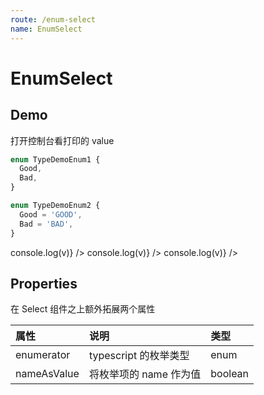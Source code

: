 ```yaml
---
route: /enum-select
name: EnumSelect
---
```



# EnumSelect

## Demo

打开控制台看打印的 value

```typescript
enum TypeDemoEnum1 {
  Good,
  Bad,
}

enum TypeDemoEnum2 {
  Good = 'GOOD',
  Bad = 'BAD',
}
```
<Playground>
  <Form layout={'horizontal'} labelCol={{ span: 6 }} wrapperCol={{ span: 18 }}>
    <Form.Item label={'TypeDemoEnum1'}>
      <EnumSelect enumerator={TypeDemoEnum1} onChange={v => console.log(v)} />
    </Form.Item>
    <Form.Item label={'TypeDemoEnum2'}>
      <EnumSelect enumerator={TypeDemoEnum2} onChange={v => console.log(v)} />
    </Form.Item>
    <Form.Item label={'name as value'}>
      <EnumSelect nameAsValue enumerator={TypeDemoEnum2} onChange={v => console.log(v)} />
    </Form.Item>
  </Form>
</Playground>

## Properties

在 Select 组件之上额外拓展两个属性

| 属性 | 说明 | 类型 |
| :--- | :--- | :--- |
| enumerator | typescript 的枚举类型 | enum |
| nameAsValue | 将枚举项的 name 作为值 | boolean |
